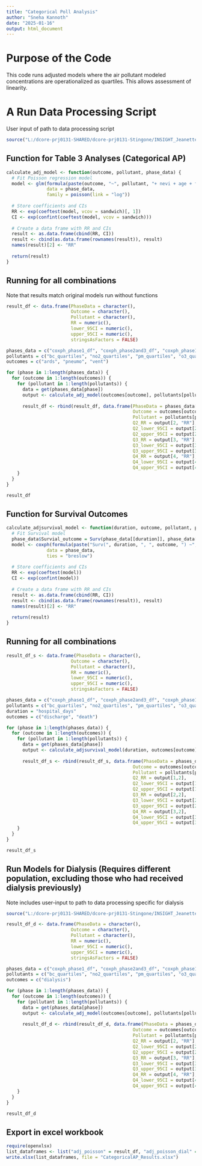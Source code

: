 ```yaml
---
title: "Categorical Poll Analysis"
author: "Sneha Kannoth"
date: "2025-01-16"
output: html_document
---
```


# Purpose of the Code

This code runs adjusted models where the air pollutant modeled concentrations are operationalized as quartiles. This allows assessment of linearity.

# A Run Data Processing Script

User input of path to data processing script

```r
source("L:/dcore-prj0131-SHARED/dcore-prj0131-Stingone/INSIGHT_Jeanette_final/Data Processing.R")
```

## Function for Table 3 Analyses (Categorical AP)

```r
calculate_adj_model <- function(outcome, pollutant, phase_data) {
  # Fit Poisson regression model
  model <- glm(formula(paste(outcome, "~", pollutant, "+ nevi + age + factor(sex) + factor(bmi_cat) + factor(smoke)+ asthma + diabetes + hyper")), 
               data = phase_data, 
               family = poisson(link = "log"))
  
  # Store coefficients and CIs
  RR <- exp(coeftest(model, vcov = sandwich)[, 1])
  CI <- exp(confint(coeftest(model, vcov = sandwich)))
  
  # Create a data frame with RR and CIs
  result <- as.data.frame(cbind(RR, CI))
  result <- cbind(as.data.frame(rownames(result)), result)
  names(result)[2] <- "RR"
  
  return(result)
}
```


## Running for all combinations 

Note that results match original models run without functions
```r
result_df <- data.frame(PhaseData = character(),
                        Outcome = character(),
                        Pollutant = character(),
                        RR = numeric(),
                        lower_95CI = numeric(), 
                        upper_95CI = numeric(),
                        stringsAsFactors = FALSE)

phases_data = c("coxph_phase1_df", "coxph_phase2and3_df", "coxph_phase1_40cov", "coxph_phase2and3_40cov")
pollutants = c("bc_quartiles", "no2_quartiles", "pm_quartiles", "o3_quartiles")
outcomes = c("ards", "pneumo", "vent") 

for (phase in 1:length(phases_data)) {
  for (outcome in 1:length(outcomes)) {
    for (pollutant in 1:length(pollutants)) {
      data = get(phases_data[phase])
      output <- calculate_adj_model(outcomes[outcome], pollutants[pollutant], data)
      
      result_df <- rbind(result_df, data.frame(PhaseData = phases_data[phase],
                                               Outcome = outcomes[outcome],
                                               Pollutant = pollutants[pollutant],
                                               Q2_RR = output[2, "RR"],
                                               Q2_lower_95CI = output[2, "2.5 %"],
                                               Q2_upper_95CI = output[2, "97.5 %"],
                                               Q3_RR = output[3, "RR"],
                                               Q3_lower_95CI = output[3, "2.5 %"],
                                               Q3_upper_95CI = output[3, "97.5 %"],
                                               Q4_RR = output[4, "RR"],
                                               Q4_lower_95CI = output[4, "2.5 %"],
                                               Q4_upper_95CI = output[4, "97.5 %"]))
    }
  }
}

result_df
```

## Function for Survival Outcomes

```r
calculate_adjsurvival_model <- function(duration, outcome, pollutant, phase_data) {
  # Fit Survival model
  phase_data$Survial_outcome = Surv(phase_data[[duration]], phase_data[[outcome]])
  model <- coxph(formula(paste("Surv(", duration, ", ", outcome, ") ~", pollutant, "+ nevi + age + factor(sex) + factor(bmi_cat) + factor(smoke)+ asthma + diabetes + hyper")), 
               data = phase_data, 
               ties = "breslow")
  
  # Store coefficients and CIs
  RR <- exp(coeftest(model))
  CI <- exp(confint(model))
  
  # Create a data frame with RR and CIs
  result <- as.data.frame(cbind(RR, CI))
  result <- cbind(as.data.frame(rownames(result)), result)
  names(result)[2] <- "RR"
  
  return(result)
}
```


## Running for all combinations 

```r
result_df_s <- data.frame(PhaseData = character(),
                        Outcome = character(),
                        Pollutant = character(),
                        RR = numeric(),
                        lower_95CI = numeric(), 
                        upper_95CI = numeric(),
                        stringsAsFactors = FALSE)

phases_data = c("coxph_phase1_df", "coxph_phase2and3_df", "coxph_phase1_40cov", "coxph_phase2and3_40cov")
pollutants = c("bc_quartiles", "no2_quartiles", "pm_quartiles", "o3_quartiles") 
duration = "hospital_days"
outcomes = c("discharge", "death") 

for (phase in 1:length(phases_data)) {
  for (outcome in 1:length(outcomes)) {
    for (pollutant in 1:length(pollutants)) {
      data = get(phases_data[phase])
      output <- calculate_adjsurvival_model(duration, outcomes[outcome], pollutants[pollutant], data)
      
      result_df_s <- rbind(result_df_s, data.frame(PhaseData = phases_data[phase],
                                               Outcome = outcomes[outcome],
                                               Pollutant = pollutants[pollutant],
                                               Q2_RR = output[1,2],
                                               Q2_lower_95CI = output[1,6],
                                               Q2_upper_95CI = output[1,7],
                                               Q3_RR = output[2,2],
                                               Q3_lower_95CI = output[2,6],
                                               Q3_upper_95CI = output[2,7],
                                               Q4_RR = output[3,2],
                                               Q4_lower_95CI = output[3,6],
                                               Q4_upper_95CI = output[3,7]))
    }
  }
}

result_df_s
```

## Run Models for Dialysis (Requires different population, excluding those who had received dialysis previously)

Note includes user-input to path to data processing specific for dialysis

```r
source("L:/dcore-prj0131-SHARED/dcore-prj0131-Stingone/INSIGHT_Jeanette_final/Data Processing2.R")

result_df_d <- data.frame(PhaseData = character(),
                        Outcome = character(),
                        Pollutant = character(),
                        RR = numeric(),
                        lower_95CI = numeric(), 
                        upper_95CI = numeric(),
                        stringsAsFactors = FALSE)

phases_data = c("coxph_phase1_df", "coxph_phase2and3_df", "coxph_phase1_40cov", "coxph_phase2and3_40cov")
pollutants = c("bc_quartiles", "no2_quartiles", "pm_quartiles", "o3_quartiles")
outcomes = c("dialysis") 

for (phase in 1:length(phases_data)) {
  for (outcome in 1:length(outcomes)) {
    for (pollutant in 1:length(pollutants)) {
      data = get(phases_data[phase])
      output <- calculate_adj_model(outcomes[outcome], pollutants[pollutant], data)
      
      result_df_d <- rbind(result_df_d, data.frame(PhaseData = phases_data[phase],
                                               Outcome = outcomes[outcome],
                                               Pollutant = pollutants[pollutant],
                                               Q2_RR = output[2, "RR"],
                                               Q2_lower_95CI = output[2, "2.5 %"],
                                               Q2_upper_95CI = output[2, "97.5 %"],
                                               Q3_RR = output[3, "RR"],
                                               Q3_lower_95CI = output[3, "2.5 %"],
                                               Q3_upper_95CI = output[3, "97.5 %"],
                                               Q4_RR = output[4, "RR"],
                                               Q4_lower_95CI = output[4, "2.5 %"],
                                               Q4_upper_95CI = output[4, "97.5 %"]))
    }
  }
}

result_df_d
```


## Export in excel workbook

```r
require(openxlsx)
list_dataframes <- list("adj_poisson" = result_df, "adj_poisson_dial" = result_df_d, "adj_survival"=result_df_s)
write.xlsx(list_dataframes, file = "CategoricalAP_Results.xlsx")
```

